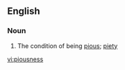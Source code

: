 ==English==

===Noun===
{{en-noun|-}}

# The condition of being [[pious]]; [[piety]]

[[vi:piousness]]
